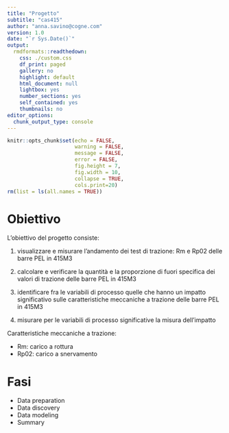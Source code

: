 ```yaml
---
title: "Progetto"
subtitle: "cas415"
author: "anna.savino@cogne.com"
version: 1.0 
date: "`r Sys.Date()`"
output:
  rmdformats::readthedown:
    css: ./custom.css
    df_print: paged
    gallery: no
    highlight: default
    html_document: null
    lightbox: yes
    number_sections: yes
    self_contained: yes
    thumbnails: no
editor_options:
  chunk_output_type: console
---
```


```r
knitr::opts_chunk$set(echo = FALSE,
                      warning = FALSE,
                      message = FALSE,
                      error = FALSE,
                      fig.height = 7,
                      fig.width = 10,
                      collapse = TRUE,
                      cols.print=20)
rm(list = ls(all.names = TRUE))

```

# Obiettivo

L'obiettivo del progetto consiste:

1. visualizzare e misurare l'andamento dei test di trazione: Rm e Rp02 delle barre PEL in 415M3

1. calcolare e verificare la quantità e la proporzione di fuori specifica dei valori di trazione delle barre PEL in 415M3

1. identificare fra le variabili di processo quelle che hanno un impatto significativo sulle caratteristiche meccaniche a trazione delle barre PEL in 415M3

1. misurare per le variabili di processo significative la misura dell'impatto

Caratteristiche meccaniche a trazione:

+ Rm: carico a rottura 
+ Rp02: carico a snervamento



# Fasi

+ Data preparation
+ Data discovery 
+ Data modeling
+ Summary





